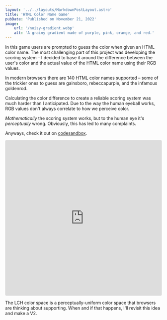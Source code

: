 ```yaml
---
layout: '../../layouts/MarkdownPostLayout.astro'
title: 'HTML Color Name Game'
pubDate: 'Published on November 21, 2022'
image:
    url: '/noisy-gradient.webp'
    alt: 'A grainy gradient made of purple, pink, orange, and red.'
---
```


In this game users are prompted to guess the color when given an HTML color name. The most challenging part of this project was developing the scoring system – I decided to base it around the difference between the user's color and the actual value of the HTML color name using their RGB values.

In modern browsers there are 140 HTML color names supported – some of the trickier ones to guess are gainsboro, rebeccapurple, and the infamous goldenrod.

Calculating the color difference to create a reliable scoring system was much harder than I anticipated. Due to the way the human eyeball works, RGB values don't always correlate to how we perceive color.

*Mathematically* the scoring system works, but to the human eye it's *perceptually* wrong. Obviously, this has led to many complaints.

Anyways, check it out on [codesandbox](https://codesandbox.io/s/colormatch-bi3jrb).

<iframe src="https://codesandbox.io/embed/colormatch-bi3jrb?fontsize=14&hidenavigation=1&theme=dark&view=preview"
    style="width:100%; height:500px; border:0; border-radius: 4px; overflow:hidden;"
    title="colormatch"
    allow="accelerometer; ambient-light-sensor; camera; encrypted-media; geolocation; gyroscope; hid; microphone; midi; payment; usb; vr; xr-spatial-tracking"
    sandbox="allow-forms allow-modals allow-popups allow-presentation allow-same-origin allow-scripts"
></iframe>

The LCH color space is a perceptually-uniform color space that browsers are thinking about supporting. When and if that happens, I'll revisit this idea and make a V2. 